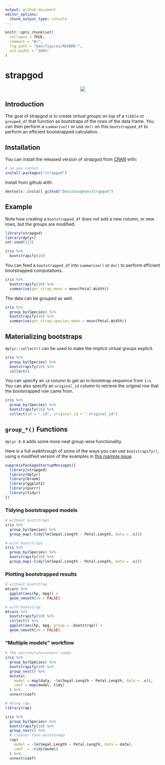 ```yaml
---
output: github_document
editor_options: 
  chunk_output_type: console
---
```


<!-- README.md is generated from README.Rmd. Please edit that file -->

```r
knitr::opts_chunk$set(
  collapse = TRUE,
  comment = "#>",
  fig.path = "man/figures/README-",
  out.width = "100%"
)
```
# strapgod

<center>
![](./man/figures/strap-god.jpg)
</center>

## Introduction

The goal of strapgod is to create _virtual groups_ on top of a `tibble` or 
`grouped_df` that function as bootstraps of the rows of the data frame. You can
then perform a `summarise()` or use `do()` on this `bootstrapped_df` to perform
an efficient bootstrapped calculation.

## Installation

You can install the released version of strapgod from [CRAN](https://CRAN.R-project.org) with:

``` r
# no you cannot
install.packages("strapgod")
```

Install from github with:

``` r
devtools::install_github("DavisVaughan/strapgod")
```

## Example

Note how creating a `bootstrapped_df` does not add a new column, or new rows,
but the groups are modified.

```r
library(strapgod)
library(dplyr)
set.seed(123)

iris %>%
  bootstrapify(10)
```

You can feed a `bootstrapped_df` into `summarise()` or `do()` to perform
efficient bootstrapped computations.

```r
iris %>%
  bootstrapify(10) %>%
  summarise(per_strap_mean = mean(Petal.Width))
```

The data can be grouped as well.

```r
iris %>%
  group_by(Species) %>%
  bootstrapify(10) %>%
  summarise(per_strap_species_mean = mean(Petal.Width))
```

## Materializing bootstraps

`dplyr::collect()` can be used to make the implicit virtual groups explicit.

```r
iris %>%
  group_by(Species) %>%
  bootstrapify(10) %>%
  collect()
```

You can specify an `id` column to get an in-bootstrap sequence from `1:n`. You 
can also specify an `original_id` column to retrieve the original row that 
the bootstrapped row came from.

```r
iris %>%
  group_by(Species) %>%
  bootstrapify(10) %>%
  collect(id = ".id", original_id = ".original_id")
```

## `group_*()` Functions

`dplyr 0.8` adds some more neat group-wise functionality. 

Here is a full walkthrough of some of the ways you can use `bootstrapify()`,
using a modified version of the examples in [this rsample issue](https://github.com/tidymodels/rsample/issues/52).

```r
suppressPackageStartupMessages({
  library(strapgod)
  library(dplyr)
  library(broom)
  library(ggplot2)
  library(purrr)
  library(tidyr)
})
```

### Tidying bootstrapped models 

```r
# without bootstraps
iris %>%
  group_by(Species) %>%
  group_map(~tidy(lm(Sepal.Length ~ Petal.Length, data = .x)))

# with bootstraps
iris %>%
  group_by(Species) %>%
  bootstrapify(10) %>%
  group_map(~tidy(lm(Sepal.Length ~ Petal.Length, data = .x)))
```

### Plotting bootstrapped results

```r
# without bootstrap
mtcars %>%
  ggplot(aes(hp, mpg)) + 
  geom_smooth(se = FALSE)

# with bootstrap
mtcars %>%
  bootstrapify(10) %>%
  collect() %>%
  ggplot(aes(hp, mpg, group = .bootstrap)) + 
  geom_smooth(se = FALSE)

```

### "Multiple models" workflow

```r
# The nest+mutate+unnest combo
iris %>% 
  group_by(Species) %>%
  bootstrapify(10) %>%
  group_nest() %>%
  mutate(
    model = map(data, ~lm(Sepal.Length ~ Petal.Length, data = .x)),
    coef = map(model, tidy)
  ) %>%
  unnest(coef)

# Using rap  
library(rap)

iris %>% 
  group_by(Species) %>%
  bootstrapify(10) %>%
  group_nest() %>%
  # cleaner than mutate+map
  rap(
    model = ~lm(Sepal.Length ~ Petal.Length, data = data),
    coef  = ~tidy(model)
  ) %>%
  unnest(coef)
```

